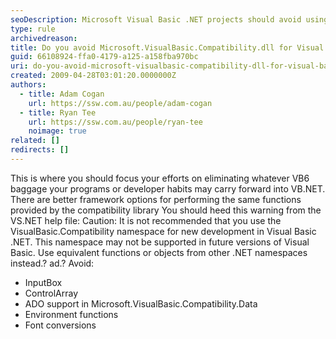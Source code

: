 ```yaml
---
seoDescription: Microsoft Visual Basic .NET projects should avoid using Microsoft.VisualBasic.Compatibility namespace to ensure compatibility with future versions.
type: rule
archivedreason:
title: Do you avoid Microsoft.VisualBasic.Compatibility.dll for Visual Basic.NET projects?
guid: 66108924-ffa0-4179-a125-a158fba970bc
uri: do-you-avoid-microsoft-visualbasic-compatibility-dll-for-visual-basic-net-projects
created: 2009-04-28T03:01:20.0000000Z
authors:
  - title: Adam Cogan
    url: https://ssw.com.au/people/adam-cogan
  - title: Ryan Tee
    url: https://ssw.com.au/people/ryan-tee
    noimage: true
related: []
redirects: []
---
```


This is where you should focus your efforts on eliminating whatever VB6 baggage your programs or developer habits may carry forward into VB.NET. There are better framework options for performing the same functions provided by the compatibility library You should heed this warning from the VS.NET help file: Caution: It is not recommended that you use the VisualBasic.Compatibility namespace for new development in Visual Basic .NET. This namespace may not be supported in future versions of Visual Basic. Use equivalent functions or objects from other .NET namespaces instead.? ad.?
Avoid:

- InputBox
- ControlArray
- ADO support in Microsoft.VisualBasic.Compatibility.Data
- Environment functions
- Font conversions